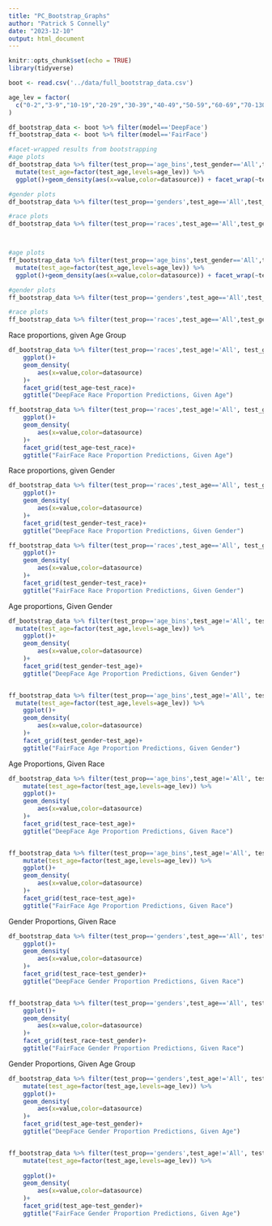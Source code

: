 ```yaml
---
title: "PC_Bootstrap_Graphs"
author: "Patrick S Connelly"
date: "2023-12-10"
output: html_document
---
```


```r
knitr::opts_chunk$set(echo = TRUE)
library(tidyverse)
```

```r
boot <- read.csv('../data/full_bootstrap_data.csv')

age_lev = factor(
  c("0-2","3-9","10-19","20-29","30-39","40-49","50-59","60-69","70-130")
)

df_bootstrap_data <- boot %>% filter(model=='DeepFace')
ff_bootstrap_data <- boot %>% filter(model=='FairFace')
```

```r
#facet-wrapped results from bootstrapping
#age plots
df_bootstrap_data %>% filter(test_prop=='age_bins',test_gender=='All',test_race=='All') %>%
  mutate(test_age=factor(test_age,levels=age_lev)) %>% 
  ggplot()+geom_density(aes(x=value,color=datasource)) + facet_wrap(~test_age) + xlab('sample proportion') + ggtitle('DeepFace vs. Source Age Bootstrap Proportions')

#gender plots
df_bootstrap_data %>% filter(test_prop=='genders',test_age=='All',test_race=='All') %>% ggplot()+geom_density(aes(x=value,color=datasource)) + facet_wrap(~test_gender)+ xlab('sample proportion')+ ggtitle('DeepFace vs. Source Gender Bootstrap Proportions')

#race plots
df_bootstrap_data %>% filter(test_prop=='races',test_age=='All',test_gender=='All') %>% ggplot()+geom_density(aes(x=value,color=datasource)) + facet_wrap(~test_race)+ xlab('sample proportion')+ ggtitle('DeepFace vs. Source Race Bootstrap Proportions')



#age plots
ff_bootstrap_data %>% filter(test_prop=='age_bins',test_gender=='All',test_race=='All') %>%
  mutate(test_age=factor(test_age,levels=age_lev)) %>% 
  ggplot()+geom_density(aes(x=value,color=datasource)) + facet_wrap(~test_age)+ xlab('sample proportion')+ ggtitle('FairFace vs. Source Age Bootstrap Proportions')

#gender plots
ff_bootstrap_data %>% filter(test_prop=='genders',test_age=='All',test_race=='All') %>% ggplot()+geom_density(aes(x=value,color=datasource)) + facet_wrap(~test_gender)+  xlab('sample proportion')+ ggtitle('FairFace vs. Source Gender Bootstrap Proportions')

#race plots
ff_bootstrap_data %>% filter(test_prop=='races',test_age=='All',test_gender=='All') %>% ggplot()+geom_density(aes(x=value,color=datasource)) + facet_wrap(~test_race)+ xlab('sample proportion')+ ggtitle('FairFace vs. Source Race Bootstrap Proportions')
```

Race proportions, given Age Group
```r
df_bootstrap_data %>% filter(test_prop=='races',test_age!='All', test_gender=='All',test_race!='All') %>% mutate(test_age=factor(test_age,levels=age_lev)) %>% 
    ggplot()+
    geom_density(
        aes(x=value,color=datasource)
    )+
    facet_grid(test_age~test_race)+
    ggtitle("DeepFace Race Proportion Predictions, Given Age")

ff_bootstrap_data %>% filter(test_prop=='races',test_age!='All', test_gender=='All',test_race!='All') %>% mutate(test_age=factor(test_age,levels=age_lev)) %>% 
    ggplot()+
    geom_density(
        aes(x=value,color=datasource)
    )+
    facet_grid(test_age~test_race)+
    ggtitle("FairFace Race Proportion Predictions, Given Age")
```

Race proportions, given Gender
```r
df_bootstrap_data %>% filter(test_prop=='races',test_age=='All', test_gender!='All',test_race!='All') %>% 
    ggplot()+
    geom_density(
        aes(x=value,color=datasource)
    )+
    facet_grid(test_gender~test_race)+
    ggtitle("DeepFace Race Proportion Predictions, Given Gender")

ff_bootstrap_data %>% filter(test_prop=='races',test_age=='All', test_gender!='All',test_race!='All') %>% 
    ggplot()+
    geom_density(
        aes(x=value,color=datasource)
    )+
    facet_grid(test_gender~test_race)+
    ggtitle("FairFace Race Proportion Predictions, Given Gender")
```

Age proportions, Given Gender
```r
df_bootstrap_data %>% filter(test_prop=='age_bins',test_age!='All', test_gender!='All',test_race=='All') %>% 
  mutate(test_age=factor(test_age,levels=age_lev)) %>% 
    ggplot()+
    geom_density(
        aes(x=value,color=datasource)
    )+
    facet_grid(test_gender~test_age)+
    ggtitle("DeepFace Age Proportion Predictions, Given Gender")


ff_bootstrap_data %>% filter(test_prop=='age_bins',test_age!='All', test_gender!='All',test_race=='All') %>% 
  mutate(test_age=factor(test_age,levels=age_lev)) %>% 
    ggplot()+
    geom_density(
        aes(x=value,color=datasource)
    )+
    facet_grid(test_gender~test_age)+
    ggtitle("FairFace Age Proportion Predictions, Given Gender")
```


Age Proportions, Given Race
```r
df_bootstrap_data %>% filter(test_prop=='age_bins',test_age!='All', test_gender=='All',test_race!='All') %>% 
    mutate(test_age=factor(test_age,levels=age_lev)) %>% 
    ggplot()+
    geom_density(
        aes(x=value,color=datasource)
    )+
    facet_grid(test_race~test_age)+
    ggtitle("DeepFace Age Proportion Predictions, Given Race")


ff_bootstrap_data %>% filter(test_prop=='age_bins',test_age!='All', test_gender=='All',test_race!='All') %>% 
    mutate(test_age=factor(test_age,levels=age_lev)) %>% 
    ggplot()+
    geom_density(
        aes(x=value,color=datasource)
    )+
    facet_grid(test_race~test_age)+
    ggtitle("FairFace Age Proportion Predictions, Given Race")
```

Gender Proportions, Given Race
```r
df_bootstrap_data %>% filter(test_prop=='genders',test_age=='All', test_gender!='All',test_race!='All') %>% 
    ggplot()+
    geom_density(
        aes(x=value,color=datasource)
    )+
    facet_grid(test_race~test_gender)+
    ggtitle("DeepFace Gender Proportion Predictions, Given Race")


ff_bootstrap_data %>% filter(test_prop=='genders',test_age=='All', test_gender!='All',test_race!='All') %>% 
    ggplot()+
    geom_density(
        aes(x=value,color=datasource)
    )+
    facet_grid(test_race~test_gender)+
    ggtitle("FairFace Gender Proportion Predictions, Given Race")
```


Gender Proportions, Given Age Group

```r
df_bootstrap_data %>% filter(test_prop=='genders',test_age!='All', test_gender!='All',test_race=='All') %>% 
    mutate(test_age=factor(test_age,levels=age_lev)) %>% 
    ggplot()+
    geom_density(
        aes(x=value,color=datasource)
    )+
    facet_grid(test_age~test_gender)+
    ggtitle("DeepFace Gender Proportion Predictions, Given Age")


ff_bootstrap_data %>% filter(test_prop=='genders',test_age!='All', test_gender!='All',test_race=='All') %>% 
    mutate(test_age=factor(test_age,levels=age_lev)) %>% 
  
    ggplot()+
    geom_density(
        aes(x=value,color=datasource)
    )+
    facet_grid(test_age~test_gender)+
    ggtitle("FairFace Gender Proportion Predictions, Given Age")
```

